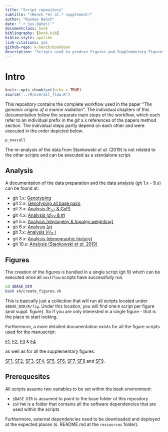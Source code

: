 ```yaml
---
title: "Script repository"
subtitle: "(Hench *et al.* supplement)"
author: "Kosmas Hench"
date: "`r Sys.Date()`"
documentclass: book
bibliography: [book.bib]
biblio-style: apalike
link-citations: yes
github-repo: k-hench/bookdown
description: "Scripts used to produce Figures and Supplementary Figures of 'The genomic origins of a marine radiation' by Hench, McMillan an Puebla"
---
```


# Intro

```r
knitr::opts_chunk$set(echo = TRUE)
source('../R/overall_flow.R')
```

This repository contains the complete workflow used in the paper "*The genomic origins of a marine radiation*".
The individual chapters of this documentation follow the separate main steps of the workflow, which each refer to an individual prefix in the _git x.x_ references of the papers method section.
The individual steps partly depend on each other and were executed in the order depicted below.

<div style="max-width:800px; margin:auto;">
```r
p_overall
```
</div>

The re-analysis of the data from Stankowski *et al.* (2019) is not related to the other scripts and can be executed as a standalone script.

## Analysis

A documentation of the data preparation and the data analysis (git 1.x - 9.x) can be found at:

- git 1.x: [Genotyping](genotyping-i-snps-only.html)
- git 2.x: [Genotyping all base pairs](genotyping-ii-all-callable-sites.html)
- git 3.x: [Analysis (<i>F<sub>ST</sub></i> & GxP)](analysis-i-fst-gxp.html)
- git 4.x: [Analysis (<i>d<sub>XY</sub></i> & $\pi$)](analysis-ii-dxy-pi.html)
- git 5.x: [Analysis (phylogeny & topolgy weighting)](analysis-iii-phylogeny-topology-weighting.html)
- git 6.x: [Analysis ($\rho$)](analysis-iv-rho.html)
- git 7.x: [Analysis (<i>H<sub>O</sub></i> )](analysis-v-ho.html)
- git 8.x: [Analysis (demographic history)](analysis-vi-demographic-history.html)
- git 10.x: [Analysis (Stankowski *et al.* 2019)](analysis-vii-monkeyflowers.html)

## Figures

The creation of the figures is bundled in a single script (git 9) which can be executed once all `nextflow` scripts have successfully run.

```sh
cd $BASE_DIR
bash sh/create_figures.sh
```

This is basically just a collection that will run all scripts located under `$BASE_DIR/R/fig`.
Under this location, you will find one `R` script per figure (and suppl. figure).
So if you are only interested in a single figure - that is the place to start looking.

Furthermore, a more detailed documentation exists for all the figure scripts used for the manuscript:

[F1](figure-1.html), [F2](figure-2.html), [F3](figure-3.html) & [F4](figure-4.html)

as well as for all the supplementary figures:

[SF1](), [SF2](), [SF3](), [SF4](), [SF5](), [SF6](), [SF7](), [SF8]() and [SF9]().

## Prerequesites

All scripts assume two variables to be set within the bash environment:

  - `$BASE_DIR` is assumed to point to the base folder of this repository
  - `$SFTWR` is a folder that contains all the software dependencies that are used within the scripts

Furthermore, external dependencies need to be downloaded and deployed at the expected places (s. README.md at the `ressources` folder).